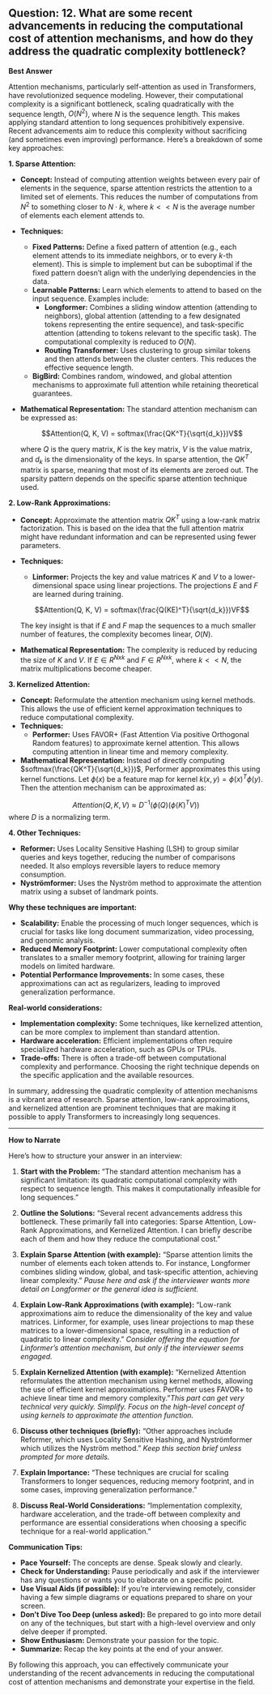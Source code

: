## Question: 12. What are some recent advancements in reducing the computational cost of attention mechanisms, and how do they address the quadratic complexity bottleneck?

**Best Answer**

Attention mechanisms, particularly self-attention as used in Transformers, have revolutionized sequence modeling. However, their computational complexity is a significant bottleneck, scaling quadratically with the sequence length, $O(N^2)$, where $N$ is the sequence length. This makes applying standard attention to long sequences prohibitively expensive. Recent advancements aim to reduce this complexity without sacrificing (and sometimes even improving) performance. Here's a breakdown of some key approaches:

**1. Sparse Attention:**

*   **Concept:**  Instead of computing attention weights between every pair of elements in the sequence, sparse attention restricts the attention to a limited set of elements.  This reduces the number of computations from $N^2$ to something closer to $N \cdot k$, where $k << N$ is the average number of elements each element attends to.
*   **Techniques:**
    *   **Fixed Patterns:**  Define a fixed pattern of attention (e.g., each element attends to its immediate neighbors, or to every $k$-th element).  This is simple to implement but can be suboptimal if the fixed pattern doesn't align with the underlying dependencies in the data.
    *   **Learnable Patterns:**  Learn which elements to attend to based on the input sequence.  Examples include:
        *   **Longformer:** Combines a sliding window attention (attending to neighbors), global attention (attending to a few designated tokens representing the entire sequence), and task-specific attention (attending to tokens relevant to the specific task).  The computational complexity is reduced to $O(N)$.
        *   **Routing Transformer:**  Uses clustering to group similar tokens and then attends between the cluster centers. This reduces the effective sequence length.
    *   **BigBird:** Combines random, windowed, and global attention mechanisms to approximate full attention while retaining theoretical guarantees.

*   **Mathematical Representation:** The standard attention mechanism can be expressed as:

    $$Attention(Q, K, V) = softmax(\frac{QK^T}{\sqrt{d_k}})V$$

    where $Q$ is the query matrix, $K$ is the key matrix, $V$ is the value matrix, and $d_k$ is the dimensionality of the keys.  In sparse attention, the $QK^T$ matrix is sparse, meaning that most of its elements are zeroed out. The sparsity pattern depends on the specific sparse attention technique used.

**2. Low-Rank Approximations:**

*   **Concept:**  Approximate the attention matrix $QK^T$ using a low-rank matrix factorization.  This is based on the idea that the full attention matrix might have redundant information and can be represented using fewer parameters.
*   **Techniques:**
    *   **Linformer:** Projects the key and value matrices $K$ and $V$ to a lower-dimensional space using linear projections.  The projections $E$ and $F$ are learned during training.

    $$Attention(Q, K, V) = softmax(\frac{Q(KE)^T}{\sqrt{d_k}})VF$$

    The key insight is that if $E$ and $F$ map the sequences to a much smaller number of features, the complexity becomes linear, $O(N)$.
*   **Mathematical Representation:**  The complexity is reduced by reducing the size of $K$ and $V$. If $E \in R^{N x k}$ and $F \in R^{N x k}$, where $k << N$, the matrix multiplications become cheaper.

**3. Kernelized Attention:**

*   **Concept:** Reformulate the attention mechanism using kernel methods.  This allows the use of efficient kernel approximation techniques to reduce computational complexity.
*   **Techniques:**
    *   **Performer:** Uses FAVOR+ (Fast Attention Via positive Orthogonal Random features) to approximate kernel attention.  This allows computing attention in linear time and memory complexity.
*   **Mathematical Representation:** Instead of directly computing $softmax(\frac{QK^T}{\sqrt{d_k}})$, Performer approximates this using kernel functions.  Let $\phi(x)$ be a feature map for kernel $k(x, y) = \phi(x)^T \phi(y)$. Then the attention mechanism can be approximated as:

$$Attention(Q, K, V) \approx D^{-1} (\phi(Q) (\phi(K)^T V))$$
where $D$ is a normalizing term.

**4. Other Techniques:**

*   **Reformer:** Uses Locality Sensitive Hashing (LSH) to group similar queries and keys together, reducing the number of comparisons needed. It also employs reversible layers to reduce memory consumption.
*   **Nyströmformer:** Uses the Nyström method to approximate the attention matrix using a subset of landmark points.

**Why these techniques are important:**

*   **Scalability:** Enable the processing of much longer sequences, which is crucial for tasks like long document summarization, video processing, and genomic analysis.
*   **Reduced Memory Footprint:** Lower computational complexity often translates to a smaller memory footprint, allowing for training larger models on limited hardware.
*   **Potential Performance Improvements:** In some cases, these approximations can act as regularizers, leading to improved generalization performance.

**Real-world considerations:**

*   **Implementation complexity:** Some techniques, like kernelized attention, can be more complex to implement than standard attention.
*   **Hardware acceleration:** Efficient implementations often require specialized hardware acceleration, such as GPUs or TPUs.
*   **Trade-offs:** There is often a trade-off between computational complexity and performance. Choosing the right technique depends on the specific application and the available resources.

In summary, addressing the quadratic complexity of attention mechanisms is a vibrant area of research.  Sparse attention, low-rank approximations, and kernelized attention are prominent techniques that are making it possible to apply Transformers to increasingly long sequences.

---

**How to Narrate**

Here's how to structure your answer in an interview:

1.  **Start with the Problem:**  "The standard attention mechanism has a significant limitation: its quadratic computational complexity with respect to sequence length. This makes it computationally infeasible for long sequences."

2.  **Outline the Solutions:** "Several recent advancements address this bottleneck. These primarily fall into categories: Sparse Attention, Low-Rank Approximations, and Kernelized Attention. I can briefly describe each of them and how they reduce the computational cost."

3.  **Explain Sparse Attention (with example):** "Sparse attention limits the number of elements each token attends to. For instance, Longformer combines sliding window, global, and task-specific attention, achieving linear complexity." *Pause here and ask if the interviewer wants more detail on Longformer or the general idea is sufficient.*

4.  **Explain Low-Rank Approximations (with example):** "Low-rank approximations aim to reduce the dimensionality of the key and value matrices. Linformer, for example, uses linear projections to map these matrices to a lower-dimensional space, resulting in a reduction of quadratic to linear complexity." *Consider offering the equation for Linformer's attention mechanism, but only if the interviewer seems engaged.*

5.  **Explain Kernelized Attention (with example):** "Kernelized Attention reformulates the attention mechanism using kernel methods, allowing the use of efficient kernel approximations. Performer uses FAVOR+ to achieve linear time and memory complexity."*This part can get very technical very quickly. Simplify. Focus on the high-level concept of using kernels to approximate the attention function.*

6.  **Discuss other techniques (briefly):** "Other approaches include Reformer, which uses Locality Sensitive Hashing, and Nyströmformer which utilizes the Nyström method." *Keep this section brief unless prompted for more details.*

7.  **Explain Importance:** "These techniques are crucial for scaling Transformers to longer sequences, reducing memory footprint, and in some cases, improving generalization performance."

8.  **Discuss Real-World Considerations:** "Implementation complexity, hardware acceleration, and the trade-off between complexity and performance are essential considerations when choosing a specific technique for a real-world application."

**Communication Tips:**

*   **Pace Yourself:** The concepts are dense. Speak slowly and clearly.
*   **Check for Understanding:** Pause periodically and ask if the interviewer has any questions or wants you to elaborate on a specific point.
*   **Use Visual Aids (if possible):** If you're interviewing remotely, consider having a few simple diagrams or equations prepared to share on your screen.
*   **Don't Dive Too Deep (unless asked):** Be prepared to go into more detail on any of the techniques, but start with a high-level overview and only delve deeper if prompted.
*   **Show Enthusiasm:** Demonstrate your passion for the topic.
*   **Summarize:** Recap the key points at the end of your answer.

By following this approach, you can effectively communicate your understanding of the recent advancements in reducing the computational cost of attention mechanisms and demonstrate your expertise in the field.

